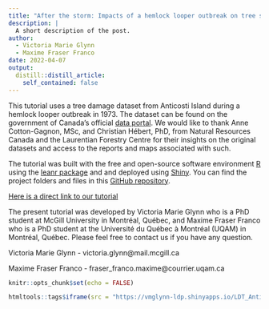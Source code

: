 ```yaml
---
title: "After the storm: Impacts of a hemlock looper outbreak on tree species in Anticosti Island, 1973"
description: |
  A short description of the post.
author:
  - Victoria Marie Glynn
  - Maxime Fraser Franco
date: 2022-04-07
output:
  distill::distill_article:
    self_contained: false
---
```


This tutorial uses a tree damage dataset from Anticosti Island during a hemlock looper outbreak in 1973. The dataset can be found on the government of Canada's official [data portal](https://open.canada.ca/data/en/dataset/9dda09b0-649f-4002-b207-7b204eb81cbb). We would like to thank Anne Cotton-Gagnon, MSc, and Christian Hébert, PhD, from Natural Resources Canada and the Laurentian Forestry Centre for their insights on the original datasets and access to the reports and maps associated with such.

The tutorial was built with the free and open-source software environment [R](https://www.r-project.org/) using the [leanr package](https://rstudio.github.io/learnr/) and and deployed using [Shiny](https://shiny.rstudio.com/). You can find the project folders and files in this [GitHub repository](https://github.com/Living-Data-Tutorials/Anticosti-Historical-Data).

[Here is a direct link to our tutorial](https://vmglynn-ldp.shinyapps.io/LDT_Anticosti_Tutorial/#section-welcome-to-the-living-data-tutorials)

The present tutorial was developed by Victoria Marie Glynn who is a PhD student at McGill University in Montréal, Québec, and Maxime Fraser Franco who is a PhD student at the Université du Québec à Montréal (UQAM) in Montréal, Québec. Please feel free to contact us if you have any question.

Victoria Marie Glynn - victoria.glynn@mail.mcgill.ca

Maxime Fraser Franco - fraser_franco.maxime@courrier.uqam.ca

```r
knitr::opts_chunk$set(echo = FALSE)
```

```r
htmltools::tags$iframe(src = "https://vmglynn-ldp.shinyapps.io/LDT_Anticosti_Tutorial/", height = "1200px", width = "100%", `data-external` = "1")
```
